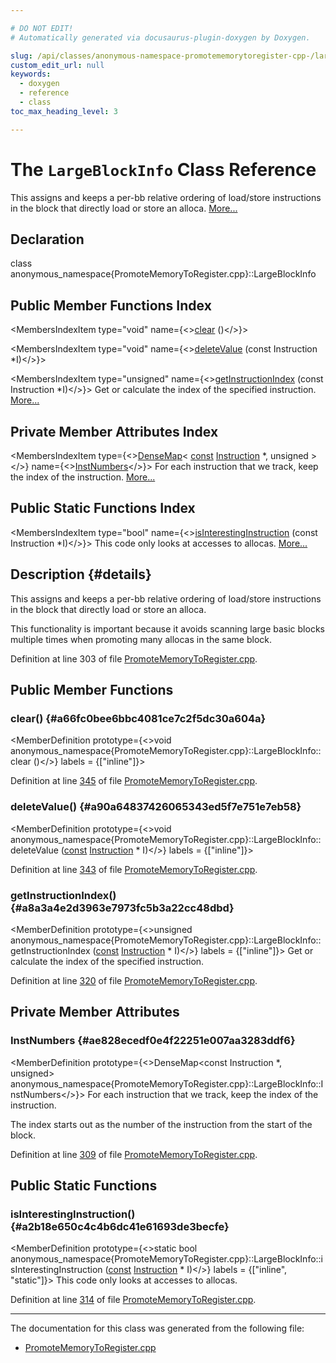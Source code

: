 ```yaml
---

# DO NOT EDIT!
# Automatically generated via docusaurus-plugin-doxygen by Doxygen.

slug: /api/classes/anonymous-namespace-promotememorytoregister-cpp-/largeblockinfo
custom_edit_url: null
keywords:
  - doxygen
  - reference
  - class
toc_max_heading_level: 3

---
```





# The `LargeBlockInfo` Class Reference

<DoxygenPage pluginConfig={pluginConfig}>

This assigns and keeps a per-bb relative ordering of load/store instructions in the block that directly load or store an alloca. <a href="#details">More...</a>

## Declaration

<CodeBlock>class anonymous_namespace{PromoteMemoryToRegister.cpp}::LargeBlockInfo</CodeBlock>

## Public Member Functions Index

<MembersIndex>

<MembersIndexItem
  type="void"
  name={<><a href="#a66fc0bee6bbc4081ce7c2f5dc30a604a">clear</a> ()</>}>
</MembersIndexItem>

<MembersIndexItem
  type="void"
  name={<><a href="#a90a64837426065343ed5f7e751e7eb58">deleteValue</a> (const Instruction &#42;I)</>}>
</MembersIndexItem>

<MembersIndexItem
  type="unsigned"
  name={<><a href="#a8a3a4e2d3963e7973fc5b3a22cc48dbd">getInstructionIndex</a> (const Instruction &#42;I)</>}>
Get or calculate the index of the specified instruction. <a href="#a8a3a4e2d3963e7973fc5b3a22cc48dbd">More...</a>
</MembersIndexItem>

</MembersIndex>

## Private Member Attributes Index

<MembersIndex>

<MembersIndexItem
  type={<><a href="/docs/api/classes/llvm/densemap">DenseMap</a>&lt; <a href="/docs/api/files/lib/lib/target/lib/target/aarch64/aarch64promoteconstant-cpp/#a90f8350fecae261c25be85d38b451bff">const</a> <a href="/docs/api/classes/llvm/instruction">Instruction</a> &#42;, unsigned &gt;</>}
  name={<><a href="#ae828ecedf0e4f22251e007aa3283ddf6">InstNumbers</a></>}>
For each instruction that we track, keep the index of the instruction. <a href="#ae828ecedf0e4f22251e007aa3283ddf6">More...</a>
</MembersIndexItem>

</MembersIndex>

## Public Static Functions Index

<MembersIndex>

<MembersIndexItem
  type="bool"
  name={<><a href="#a2b18e650c4c4b6dc41e61693de3becfe">isInterestingInstruction</a> (const Instruction &#42;I)</>}>
This code only looks at accesses to allocas. <a href="#a2b18e650c4c4b6dc41e61693de3becfe">More...</a>
</MembersIndexItem>

</MembersIndex>

## Description {#details}

This assigns and keeps a per-bb relative ordering of load/store instructions in the block that directly load or store an alloca.

This functionality is important because it avoids scanning large basic blocks multiple times when promoting many allocas in the same block.

Definition at line 303 of file <a href="/docs/api/files/lib/lib/transforms/lib/transforms/utils/promotememorytoregister-cpp">PromoteMemoryToRegister.cpp</a>.

<SectionDefinition>

## Public Member Functions

### clear() {#a66fc0bee6bbc4081ce7c2f5dc30a604a}

<MemberDefinition
  prototype={<>void anonymous&#95;namespace&#123;PromoteMemoryToRegister.cpp&#125;::LargeBlockInfo::clear ()</>}
  labels = {["inline"]}>

Definition at line <a href="/docs/api/files/lib/lib/transforms/lib/transforms/utils/promotememorytoregister-cpp/#l00345">345</a> of file <a href="/docs/api/files/lib/lib/transforms/lib/transforms/utils/promotememorytoregister-cpp">PromoteMemoryToRegister.cpp</a>.
</MemberDefinition>

### deleteValue() {#a90a64837426065343ed5f7e751e7eb58}

<MemberDefinition
  prototype={<>void anonymous&#95;namespace&#123;PromoteMemoryToRegister.cpp&#125;::LargeBlockInfo::deleteValue (<a href="/docs/api/files/lib/lib/target/lib/target/aarch64/aarch64promoteconstant-cpp/#a90f8350fecae261c25be85d38b451bff">const</a> <a href="/docs/api/classes/llvm/instruction">Instruction</a> &#42; I)</>}
  labels = {["inline"]}>

Definition at line <a href="/docs/api/files/lib/lib/transforms/lib/transforms/utils/promotememorytoregister-cpp/#l00343">343</a> of file <a href="/docs/api/files/lib/lib/transforms/lib/transforms/utils/promotememorytoregister-cpp">PromoteMemoryToRegister.cpp</a>.
</MemberDefinition>

### getInstructionIndex() {#a8a3a4e2d3963e7973fc5b3a22cc48dbd}

<MemberDefinition
  prototype={<>unsigned anonymous&#95;namespace&#123;PromoteMemoryToRegister.cpp&#125;::LargeBlockInfo::getInstructionIndex (<a href="/docs/api/files/lib/lib/target/lib/target/aarch64/aarch64promoteconstant-cpp/#a90f8350fecae261c25be85d38b451bff">const</a> <a href="/docs/api/classes/llvm/instruction">Instruction</a> &#42; I)</>}
  labels = {["inline"]}>
Get or calculate the index of the specified instruction.

Definition at line <a href="/docs/api/files/lib/lib/transforms/lib/transforms/utils/promotememorytoregister-cpp/#l00320">320</a> of file <a href="/docs/api/files/lib/lib/transforms/lib/transforms/utils/promotememorytoregister-cpp">PromoteMemoryToRegister.cpp</a>.
</MemberDefinition>

</SectionDefinition>

<SectionDefinition>

## Private Member Attributes

### InstNumbers {#ae828ecedf0e4f22251e007aa3283ddf6}

<MemberDefinition
  prototype={<>DenseMap&lt;const Instruction &#42;, unsigned&gt; anonymous&#95;namespace&#123;PromoteMemoryToRegister.cpp&#125;::LargeBlockInfo::InstNumbers</>}>
For each instruction that we track, keep the index of the instruction.

The index starts out as the number of the instruction from the start of the block.

Definition at line <a href="/docs/api/files/lib/lib/transforms/lib/transforms/utils/promotememorytoregister-cpp/#l00309">309</a> of file <a href="/docs/api/files/lib/lib/transforms/lib/transforms/utils/promotememorytoregister-cpp">PromoteMemoryToRegister.cpp</a>.
</MemberDefinition>

</SectionDefinition>

<SectionDefinition>

## Public Static Functions

### isInterestingInstruction() {#a2b18e650c4c4b6dc41e61693de3becfe}

<MemberDefinition
  prototype={<>static bool anonymous&#95;namespace&#123;PromoteMemoryToRegister.cpp&#125;::LargeBlockInfo::isInterestingInstruction (<a href="/docs/api/files/lib/lib/target/lib/target/aarch64/aarch64promoteconstant-cpp/#a90f8350fecae261c25be85d38b451bff">const</a> <a href="/docs/api/classes/llvm/instruction">Instruction</a> &#42; I)</>}
  labels = {["inline", "static"]}>
This code only looks at accesses to allocas.

Definition at line <a href="/docs/api/files/lib/lib/transforms/lib/transforms/utils/promotememorytoregister-cpp/#l00314">314</a> of file <a href="/docs/api/files/lib/lib/transforms/lib/transforms/utils/promotememorytoregister-cpp">PromoteMemoryToRegister.cpp</a>.
</MemberDefinition>

</SectionDefinition>

<hr/>

The documentation for this class was generated from the following file:

<ul>
<li><a href="/docs/api/files/lib/lib/transforms/lib/transforms/utils/promotememorytoregister-cpp">PromoteMemoryToRegister.cpp</a></li>
</ul>

</DoxygenPage>
